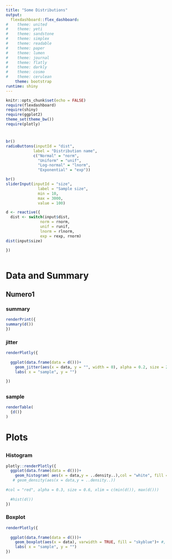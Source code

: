 ---
title: "Some Distributions"
output: 
  flexdashboard::flex_dashboard:
#    theme: united
#    theme: yeti
#    theme: sandstone
#    theme: simplex
#    theme: readable
#    theme: paper
#    theme: lumen
#    theme: journal
#    theme: flatly
#    theme: darkly
#    theme: cosmo
#    theme: cerulean
    theme: bootstrap
runtime: shiny 
---

```{r setup, include=FALSE}
knitr::opts_chunk$set(echo = FALSE)
require(flexdashboard)
require(shiny)
require(ggplot2)
theme_set(theme_bw())
require(plotly)

```

# {.sidebar}

```{r}
br()
radioButtons(inputId = "dist",
            label = "Distribution name",
            c("Normal" = "norm",
              "Uniform" = "unif",
              "Log-normal" = "lnorm",
              "Exponential" = "exp"))

br()
sliderInput(inputId = "size",
              label = "Sample size",
              min = 10,
              max = 3000,
              value = 100)

```


```{r}
d <- reactive({
  dist <- switch(input$dist, 
               norm = rnorm,
               unif = runif,
               lnorm = rlnorm,
               exp = rexp, rnorm)
dist(input$size)
  
})



```


# Data and Summary

## Numero1{data-width=500}

### summary {data-height=100}

```{r}
renderPrint({
summary(d())
})
```


### jitter

```{r}
renderPlotly({
  
  ggplot(data.frame(data = d()))+
    geom_jitter(aes(x = data, y = "", width = 0), alpha = 0.2, size = 2)+
    labs( x = "sample", y = "")
  
})
```


##  {data-width=150} 

###  sample
```{r}
renderTable(
  {d()}
)
```



# Plots 

## {.tabset}

### Histogram

```{r}
plotly::renderPlotly({
  ggplot(data.frame(data = d()))+
    geom_histogram( aes(x = data,y = ..density..),col = "white", fill = "skyblue", bins = 12) #+
   # geom_density(aes(x = data,y = ..density..))
  
#col = "red", alpha = 0.3, size = 0.6, xlim = c(min(d()), max(d()))
  
  #hist(d())
})
```


### Boxplot


```{r}
renderPlotly({
  
  ggplot(data.frame(data = d()))+
    geom_boxplot(aes(x = data), varwidth = TRUE, fill = "skyblue")+ #, col = "yellow"
    labs( x = "sample", y = "")
})
```

